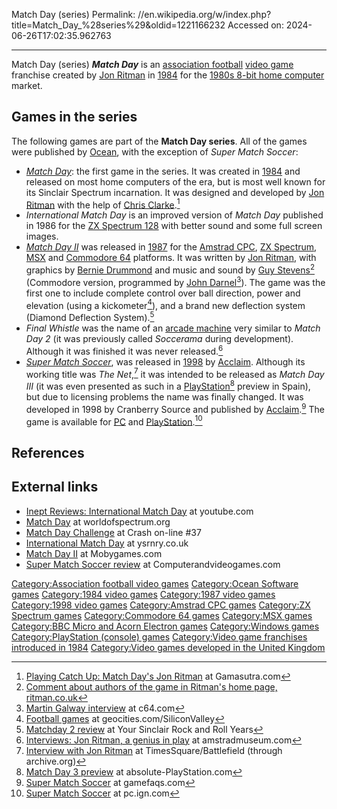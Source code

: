 Match Day (series)
Permalink: //en.wikipedia.org/w/index.php?title=Match_Day_%28series%29&oldid=1221166232
Accessed on: 2024-06-26T17:02:35.962763



------
Match Day (series)
{{Infobox video game series
| title              = Match Day
| image              = 
| caption            = 
| developer          = [[Ocean Software]], [[Cranberry Source]]
| publisher          = [[Ocean Software]], [[Acclaim Entertainment|Acclaim]]
| genre              = [[football (soccer)|Football]] [[simulation game]]
| spinoffs           = 
| creator            = [[Jon Ritman]]
}}
'''''Match Day''''' is an [[association football]] [[video game]] franchise created by [[Jon Ritman]] in [[1984 in video gaming|1984]] for the [[Home computer#1980s|1980s 8-bit home computer]] market.

== Games in the series ==

The following games are part of the '''Match Day series'''. All of the games were published by [[Ocean Software|Ocean]], with the exception of ''Super Match Soccer'':

* ''[[Match Day (video game)|Match Day]]'': the first game in the series. It was created in [[1984 in video gaming|1984]] and released on most home computers of the era, but is most well known for its Sinclair Spectrum incarnation. It was designed and developed by [[Jon Ritman]] with the help of [[Chris Clarke (programmer)|Chris Clarke]].<ref>[http://www.gamasutra.com/php-bin/news_index.php?story=12762 Playing Catch Up: Match Day's Jon Ritman] at Gamasutra.com</ref>
* ''International Match Day'' is an improved version of ''Match Day'' published in 1986 for the [[ZX Spectrum#ZX_Spectrum_128|ZX Spectrum 128]] with better sound and some full screen images.
* ''[[Match Day II]]'' was released in [[1987 in video gaming|1987]] for the [[Amstrad CPC]], [[ZX Spectrum]], [[MSX]] and [[Commodore 64]] platforms. It was written by [[Jon Ritman]], with graphics by [[Bernie Drummond]] and music and sound by [[Guy Stevens (videogame programmer)|Guy Stevens]]<ref>[http://www.jonritman.f2s.com/games/md2/index.htm Comment about authors of the game in Ritman's home page, ritman.co.uk]</ref> (Commodore version, programmed by [[John Darnel]]<ref>[http://www.c64.com/interviews/galway.html Martin Galway interview] at c64.com</ref>). The game was the first one to include complete control over ball direction, power and elevation (using a kickometer<ref>[https://web.archive.org/web/20000516151934/http://www.geocities.com/SiliconValley/Heights/5874/footy.htm Football games] at geocities.com/SiliconValley</ref>), and a brand new deflection system (Diamond Deflection System).<ref>[http://www.ysrnry.co.uk/articles/matchdayii.htm Matchday 2 review] {{webarchive|url=https://web.archive.org/web/20080221113802/http://www.ysrnry.co.uk/articles/matchdayii.htm |date=2008-02-21 }} at Your Sinclair Rock and Roll Years</ref>
* ''Final Whistle'' was the name of an [[arcade machine]] very similar to ''Match Day 2'' (it was previously called ''Soccerama'' during development). Although it was finished it was never released.<ref>[http://perso.wanadoo.es/amstradcpc/interviews/ritman.html Interviews: Jon Ritman, a genius in play] {{Webarchive|url=https://web.archive.org/web/20090607085726/http://perso.wanadoo.es/amstradcpc/interviews/ritman.html |date=2009-06-07 }} at amstradmuseum.com</ref>
* ''[[Super Match Soccer]]'', was released in [[1998 in video gaming|1998]] by [[Acclaim Entertainment|Acclaim]]. Although its working title was ''The Net'',<ref>[https://web.archive.org/web/20000301193720/http://www.geocities.com/TimesSquare/Battlefield/8875/jritman.html Interview with Jon Ritman] at TimesSquare/Battlefield (through archive.org)</ref> it was intended to be released as ''Match Day III'' (it was even presented as such in a [[PlayStation (console)|PlayStation]]<ref>[http://www.absolute-PlayStation.com/api_preview/pmatch3.htm Match Day 3 preview] {{Webarchive|url=https://web.archive.org/web/20110726065833/http://www.absolute-playstation.com/api_preview/pmatch3.htm |date=2011-07-26 }} at absolute-PlayStation.com</ref> preview in Spain), but due to licensing problems the name was finally changed. It was developed in 1998 by Cranberry Source and published by [[Acclaim Entertainment|Acclaim]].<ref>[http://www.gamefaqs.com/console/psx/data/573890.html Super Match Soccer] at gamefaqs.com</ref> The game is available for [[Personal computer|PC]] and [[PlayStation (console)|PlayStation]].<ref>[https://web.archive.org/web/20020613023139/http://pc.ign.com/objects/003/003888.html Super Match Soccer] at pc.ign.com</ref>

== References ==
{{reflist}}

== External links ==
* [https://www.youtube.com/watch?v=anjpj-T02SI Inept Reviews: International Match Day] at youtube.com
* [http://www.worldofspectrum.org/infoseekid.cgi?id=0003067 Match Day] at worldofspectrum.org
* [http://www.crashonline.org.uk/37/matchday.htm Match Day Challenge] at Crash on-line #37
* [http://www.ysrnry.co.uk/articles/internationalmatchday.htm International Match Day] {{Webarchive|url=https://web.archive.org/web/20080408110135/http://www.ysrnry.co.uk/articles/internationalmatchday.htm |date=2008-04-08 }} at ysrnry.co.uk
* [http://www.mobygames.com/game/match-day-ii Match Day II] at Mobygames.com
* [http://www.computerandvideogames.com/article.php?id=3487 Super Match Soccer review] at Computerandvideogames.com

{{DEFAULTSORT:Match Day (Series)}}
[[Category:Association football video games]]
[[Category:Ocean Software games]]
[[Category:1984 video games]]
[[Category:1987 video games]]
[[Category:1998 video games]]
[[Category:Amstrad CPC games]]
[[Category:ZX Spectrum games]]
[[Category:Commodore 64 games]]
[[Category:MSX games]]
[[Category:BBC Micro and Acorn Electron games]]
[[Category:Windows games]]
[[Category:PlayStation (console) games]]
[[Category:Video game franchises introduced in 1984]]
[[Category:Video games developed in the United Kingdom]]